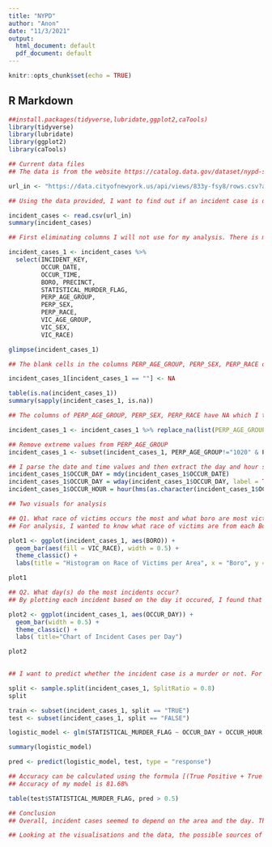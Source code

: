---
title: "NYPD"
author: "Anon"
date: "11/3/2021"
output:
  html_document: default
  pdf_document: default
---

```{r setup, include=FALSE}
knitr::opts_chunk$set(echo = TRUE)
```

## R Markdown

```{r library, message=FALSE}
##install.packages(tidyverse,lubridate,ggplot2,caTools)
library(tidyverse)
library(lubridate)
library(ggplot2)
library(caTools)
```

```{r NYPD Shooting Incident Data}
## Current data files
## The data is from the website https://catalog.data.gov/dataset/nypd-shooting-incident-data-historic. Each incident is a row. Columns provide information such as longitude and latitude, Borough, time and date, Precinct, Victim age, race and gender, perpetrator age, race and gender, etc.

url_in <- "https://data.cityofnewyork.us/api/views/833y-fsy8/rows.csv?accessType=DOWNLOAD"
```

```{r import data}
## Using the data provided, I want to find out if an incident case is dependent on the area, day and demographic of victims and perpetrators. 

incident_cases <- read.csv(url_in)
summary(incident_cases)
```

```{r tidy data}
## First eliminating columns I will not use for my analysis. There is missing data in few of the columns which has to be dealt with.

incident_cases_1 <- incident_cases %>%
  select(INCIDENT_KEY,
         OCCUR_DATE, 
         OCCUR_TIME, 
         BORO, PRECINCT, 
         STATISTICAL_MURDER_FLAG, 
         PERP_AGE_GROUP,
         PERP_SEX,
         PERP_RACE,
         VIC_AGE_GROUP,
         VIC_SEX,
         VIC_RACE)

glimpse(incident_cases_1)

## The blank cells in the columns PERP_AGE_GROUP, PERP_SEX, PERP_RACE of the data which  are replaced with NA

incident_cases_1[incident_cases_1 == ""] <- NA

table(is.na(incident_cases_1))
summary(sapply(incident_cases_1, is.na))
```

```{r transform_data}
## The columns of PERP_AGE_GROUP, PERP_SEX, PERP_RACE have NA which I then replace with the character "UNKNOWN". This is because I want to use the data without bias.

incident_cases_1 <- incident_cases_1 %>% replace_na(list(PERP_AGE_GROUP = "UNKNOWN", PERP_SEX = "U", PERP_RACE = "UNKNOWN"))

## Remove extreme values from PERP_AGE_GROUP
incident_cases_1 <- subset(incident_cases_1, PERP_AGE_GROUP!="1020" & PERP_AGE_GROUP!="224" & PERP_AGE_GROUP!="940")

## I parse the date and time values and then extract the day and hour so that it would be easier to use for my analysis
incident_cases_1$OCCUR_DAY = mdy(incident_cases_1$OCCUR_DATE)
incident_cases_1$OCCUR_DAY = wday(incident_cases_1$OCCUR_DAY, label = TRUE)
incident_cases_1$OCCUR_HOUR = hour(hms(as.character(incident_cases_1$OCCUR_TIME)))
```

```{r analysis 1}
## Two visuals for analysis

## Q1. What race of victims occurs the most and what boro are most victims found?
## For analysis, I wanted to know what race of victims are from each Borough. From the visual, a large number of victims are black and found in Brooklyn   

plot1 <- ggplot(incident_cases_1, aes(BORO)) +
  geom_bar(aes(fill = VIC_RACE), width = 0.5) + 
  theme_classic() +
  labs(title = "Histogram on Race of Victims per Area", x = "Boro", y = "Count")

plot1

```

```{r analysis 2}
## Q2. What day(s) do the most incidents occur?
## By plotting each incident based on the day it occured, I found that most incidents happened on the weekend. 

plot2 <- ggplot(incident_cases_1, aes(OCCUR_DAY)) + 
  geom_bar(width = 0.5) +
  theme_classic() + 
  labs( title="Chart of Incident Cases per Day")

plot2
  
```

```{r model, message = FALSE}
## I want to predict whether the incident case is a murder or not. For the model, I use Logistic Regression. I divide the data into two sets - the training set and the test set. Based on the prediction, I can find if my model is accurate or not from the matrix.

split <- sample.split(incident_cases_1, SplitRatio = 0.8)
split

train <- subset(incident_cases_1, split == "TRUE")
test <- subset(incident_cases_1, split == "FALSE")

logistic_model <- glm(STATISTICAL_MURDER_FLAG ~ OCCUR_DAY + OCCUR_HOUR + BORO + PERP_AGE_GROUP + PERP_SEX + PERP_RACE, data = train, family = "binomial")

summary(logistic_model)

pred <- predict(logistic_model, test, type = "response")

## Accuracy can be calculated using the formula [(True Positive + True Negative) / (True Positive + True Negative + False Positive + False Negative)]
## Accuracy of my model is 81.68%

table(test$STATISTICAL_MURDER_FLAG, pred > 0.5)
```  

```{r identify bias, message = FALSE}
## Conclusion
## Overall, incident cases seemed to depend on the area and the day. The race and age of victim and perpetrator also made a difference in the analysis. However, a lot of perpetrator data is unknown, since they may have not been caught.

## Looking at the visualisations and the data, the possible sources of bias might be on race, age and gender. Based on my personal judgement, I might conclude that most victims are female since there is always articles on violence against women. However, based on the data, there are many incidents that occur to men as well. Instead of assuming things, I should make informed decisions using data-driven methods.

```